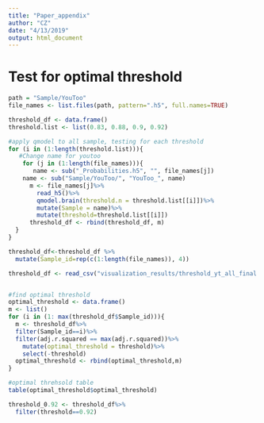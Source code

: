 ```yaml
---
title: "Paper_appendix"
author: "CZ"
date: "4/13/2019"
output: html_document
---
```


# Test for optimal threshold
```r
path = "Sample/YouToo"
file_names <- list.files(path, pattern=".h5", full.names=TRUE)

threshold_df <- data.frame()
threshold.list <- list(0.83, 0.88, 0.9, 0.92)

#apply qmodel to all sample, testing for each threshold
for (i in (1:length(threshold.list))){ 
   #Change name for youtoo
    for (j in (1:length(file_names))){
       name <- sub("_Probabilities.h5", "", file_names[j])
    name <- sub("Sample/YouToo/", "YouToo_", name) 
      m <- file_names[j]%>%
        read_h5()%>%
        qmodel.brain(threshold.n = threshold.list[[i]])%>%
        mutate(Sample = name)%>% 
        mutate(threshold=threshold.list[[i]])
      threshold_df <- rbind(threshold_df, m) 
  }
}

threshold_df<-threshold_df %>% 
  mutate(Sample_id=rep(c(1:length(file_names)), 4))

threshold_df <- read_csv("visualization_results/threshold_yt_all_final.csv")


#find optimal threshold
optimal_threshold <- data.frame()
m <- list()
for (i in (1: max(threshold_df$Sample_id))){
  m <- threshold_df%>%
  filter(Sample_id==i)%>%
  filter(adj.r.squared == max(adj.r.squared))%>%
    mutate(optimal_threshold = threshold)%>%
    select(-threshold)
  optimal_threshold <- rbind(optimal_threshold,m)
}

#optimal threhsold table
table(optimal_threshold$optimal_threshold)

threshold_0.92 <- threshold_df%>%
  filter(threshold==0.92)

```

